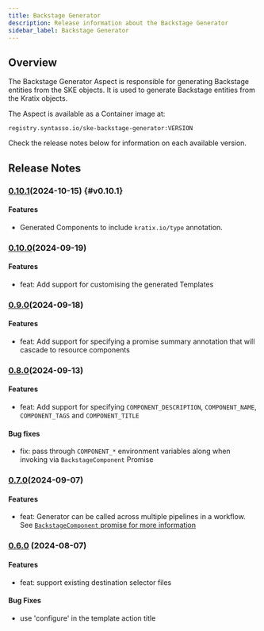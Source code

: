 ```yaml
---
title: Backstage Generator
description: Release information about the Backstage Generator
sidebar_label: Backstage Generator
---
```



## Overview

The Backstage Generator Aspect is responsible for generating Backstage entities
from the SKE objects. It is used to generate Backstage entities from the Kratix
objects.

The Aspect is available as a Container image at:

```
registry.syntasso.io/ske-backstage-generator:VERSION
```

Check the release notes below for information on each available version.

## Release Notes

### [0.10.1](http://syntasso-enterprise-releases.s3-website.eu-west-2.amazonaws.com/#aspects/ske-backstage-generator/v0.10.1/)(2024-10-15) {#v0.10.1}

#### Features

* Generated Components to include `kratix.io/type` annotation.

### [0.10.0](http://syntasso-enterprise-releases.s3-website.eu-west-2.amazonaws.com/#aspects/ske-backstage-generator/v0.10.0/)(2024-09-19)

#### Features
* feat: Add support for customising the generated Templates

### [0.9.0](http://syntasso-enterprise-releases.s3-website.eu-west-2.amazonaws.com/#aspects/ske-backstage-generator/v0.9.0/)(2024-09-18)

#### Features
* feat: Add support for specifying a promise summary annotation that will cascade to resource components

### [0.8.0](http://syntasso-enterprise-releases.s3-website.eu-west-2.amazonaws.com/#aspects/ske-backstage-generator/v0.8.0/)(2024-09-13)

#### Features
* feat: Add support for specifying `COMPONENT_DESCRIPTION`, `COMPONENT_NAME`, `COMPONENT_TAGS` and `COMPONENT_TITLE`

#### Bug fixes

* fix: pass through `COMPONENT_*` environment variables along when invoking via
`BackstageComponent` Promise

### [0.7.0](http://syntasso-enterprise-releases.s3-website.eu-west-2.amazonaws.com/#aspects/ske-backstage-generator/v0.7.0/)(2024-09-07)

#### Features

* feat: Generator can be called across multiple pipelines in a workflow. See
[`BackstageComponent` promise for more information](../../../ske/10-integrations/10-backstage/03-generator.mdx#ske-backstage-component-promise)


### [0.6.0](http://syntasso-enterprise-releases.s3-website.eu-west-2.amazonaws.com/#aspects/ske-backstage-generator/v0.6.0/) (2024-08-07)

#### Features

* feat: support existing destination selector files

#### Bug Fixes

* use 'configure' in the template action title


